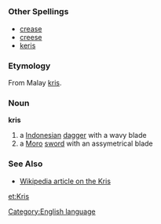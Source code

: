 =={{en}}==
[[Category:English language]]
===Other Spellings===
*[[crease]]
*[[creese]]
*[[keris]]
===Etymology===
From Malay [[kris]].
===Noun===
'''kris'''

#a [[Indonesian]] [[dagger]] with a wavy blade
#a [[Moro]] [[sword]] with an assymetrical blade
===See Also===
*[[w:kris|Wikipedia article on the Kris]]

[[et:Kris]]